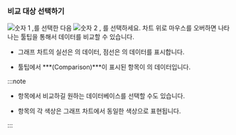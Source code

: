 ### 비교 대상 선택하기

![숫자 1](/img/number-01.png) <Cmdname sid="TTL06202" className="uitext" />,<Cmdname sid="instance" className="uitext" />를 선택한 다음 ![숫자 2](/img/number-02.png) <Cmdname sid="TTL06203" className="uitext" />, <Cmdname sid="instance" className="uitext" />를 선택하세요. 차트 위로 마우스를 오버하면 나타나는 툴팁을 통해서 데이터를 비교할 수 있습니다.

<InDoc product="postgresql,mysql"><ImgLang img='db-compare-count-trend-tootip.png' dsec='Tooltip' /></InDoc>

<InDoc product="redis"><ImgLang img='db-compare-count-trend-tootip-redis.png' dsec='Tooltip' /></InDoc>

* 그래프 차트의 실선은 <Cmdname sid="TTL06202" className="uitext" />의 데이터, 점선은 <Cmdname sid="TTL06203" className="uitext" />의 데이터를 표시합니다.

* 툴팁에서 ***(Comparison)***이 표시된 항목이 <Cmdname sid="TTL06203" className="uitext" />의 데이터입니다.

:::note

* <Cmdname sid="database" className="uitext" /> 항목에서 비교하길 원하는 데이터베이스를 선택할 수도 있습니다.

* <Cmdname sid="database" className="uitext" /> 항목의 각 색상은 그래프 차트에서 동일한 색상으로 표현됩니다.

:::
